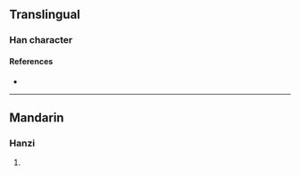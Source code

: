 {{character info/new}}
==Translingual==

===Han character===
{{Han char|rn=96|rad=玉|as=14|sn=18|four=10123|canj=MGYX|ids=⿰𤣩齊}}

====References====
* {{Han ref|kx=0744.160|dkj=21310|dj=1153.030|hdz=21143.070|uh=74BE|ud=29886|bh=F044|bd=61508}}

----

==Mandarin==

===Hanzi===
{{cmn-hanzi|pin=[[jì]] ([[ji4]])|wg=chi<sup>4</sup>}}

# {{defn|lang=cmn|sort=玉14}}